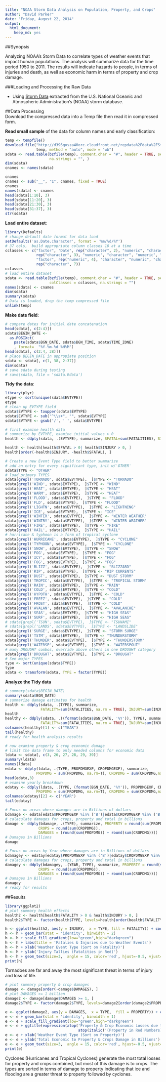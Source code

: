 ```yaml
---
title: "NOAA Storm Data Analysis on Population, Property, and Crops"
author: "David Parker"
date: "Friday, August 22, 2014"
output:
  html_document:
    keep_md: yes
---
```


##Synopsis  

Analyzing NOAA's Storm Data to correlate types of weather events that impact human populations. The analysis will summarize data for the time period 1950 to 2011. The results will indicate hazards to people, in terms of injuries and death, as well as economic harm in terms of property and crop damage.

###Loading and Processing the Raw Data

* Using [Storm Data](https://d396qusza40orc.cloudfront.net/repdata%2Fdata%2FStormData.csv.bz2) extracted from the U.S. National Oceanic and Atmospheric Administration’s (NOAA) storm database.  

##Data Processing   
Download the compressed data into a Temp file then read it in compressed form.  

__Read small sample__ of the data for column names and early classification:  
```r
temp <- tempfile()
download.file("http://d396qusza40orc.cloudfront.net/repdata%2Fdata%2FStormData.csv.bz2", 
              temp, method = "auto", mode = "wb")
sdata <- read.table(bzfile(temp), comment.char = "#", header = TRUE, sep = ",", nrows = 10, 
                    na.strings = "", )
dim(sdata)
cnames <- names(sdata)

cnames
cnames <- sub("__", "1", cnames, fixed = TRUE)
cnames
names(sdata) <- cnames
head(sdata[1:10], 3)
head(sdata[11:20], 3)
head(sdata[21:30], 3)
head(sdata[31:37], 3)
str(sdata)
```

__Load entire dataset__:  
```r
library(Defaults)
# change default date format for data load
setDefaults('as.Date.character', format = '%m/%d/%Y')
# 37 cols,  build appropriate column classes 10 at a time
cclasses <- c("factor", "Date", rep("character", 2), "numeric", "character", "factor", "character", "numeric", "factor", 
              rep("character", 3), "numeric", "character", "numeric", "factor", "character", rep("numeric", 2),
              "factor", rep("numeric", 4), "character", "numeric", "character",  rep("character", 2),
              rep("character", 7))
cclasses              
# load entire dataset
sdata <- read.table(bzfile(temp), comment.char = "#", header = TRUE, sep = ",", 
                    colClasses = cclasses, na.strings = "")
names(sdata) <- cnames
dim(sdata)
summary(sdata)
# Data is loaded, drop the temp compressed file
unlink(temp)
````

__Make date field__:  
```r
# compare dates for initial date concatenation
head(sdata[, c(2:4)])
sdata$BEGIN_DATE <- 
  as.POSIXct(
    paste(sdata$BGN_DATE, sdata$BGN_TIME, sdata$TIME_ZONE) 
    , format=  "%Y-%m-%d %H%M")
head(sdata[, c(2:4, 38)])
# place BEGIN_DATE in appropiate position
sdata <- sdata[, c(1, 38, 2:37)]
dim(sdata)
# save sdata during testing
# save(sdata, file = 'sdata.Rdata')
```

__Tidy the data__:  
```r
library(plyr)
etype <- sort(unique(sdata$EVTYPE))
etype 
# clean up EVTYPE field
sdata$EVTYPE <- toupper(sdata$EVTYPE)
sdata$EVTYPE <- sub("^\\s+", "", sdata$EVTYPE)
sdata$EVTYPE <- gsub('/', ' ', sdata$EVTYPE)

# first examine health data
# summarize by EVTYPE, examine initial values > 0
health <- ddply(sdata, .(EVTYPE), summarize, SFATAL=sum(FATALITIES), SINJURY=sum(INJURIES))

health <- health[health$SFATAL > 0| health$SINJURY > 0, ]
health[order(-health$SINJURY, -health$SFATAL), ]

# Create a new Event Type field to better summarize 
# add an entry for every significant type, init w/'OTHER'
sdata$TYPE <- "OTHER"
# load primary TYPES
sdata[grepl('TORNADO', sdata$EVTYPE),  ]$TYPE <- "TORNADO"
sdata[grepl('WIND', sdata$EVTYPE),  ]$TYPE <- "WIND"
sdata[grepl('HEAT', sdata$EVTYPE),  ]$TYPE <- "HEAT"
sdata[grepl('WARM', sdata$EVTYPE),  ]$TYPE <- "HEAT"
sdata[grepl('FLOOD', sdata$EVTYPE),  ]$TYPE <- "FLOOD"
sdata[grepl('FLD', sdata$EVTYPE),  ]$TYPE <- "FLOOD"
sdata[grepl('LIGHTN', sdata$EVTYPE),  ]$TYPE <- "LIGHTNING"
sdata[grepl('ICE', sdata$EVTYPE),  ]$TYPE <- "ICE"
sdata[grepl('WINTER', sdata$EVTYPE),  ]$TYPE <- "WINTER WEATHER"
sdata[grepl('WINTRY', sdata$EVTYPE),  ]$TYPE <- "WINTER WEATHER"
sdata[grepl('FIRE', sdata$EVTYPE),  ]$TYPE <- "FIRE"
sdata[grepl('HAIL', sdata$EVTYPE),  ]$TYPE <- "HAIL"
# hurricane & typhoon is a form of tropical cyclone
sdata[grepl('HURRICANE', sdata$EVTYPE),  ]$TYPE <- "CYCLONE"
sdata[grepl('TYPHOON', sdata$EVTYPE),  ]$TYPE <- "CYCLONE"
sdata[grepl('SNOW', sdata$EVTYPE),  ]$TYPE <- "SNOW"
sdata[grepl('FOG', sdata$EVTYPE),  ]$TYPE <- "FOG"
sdata[grepl('ICY', sdata$EVTYPE),  ]$TYPE <- "FOG"
sdata[grepl('FOG', sdata$EVTYPE),  ]$TYPE <- "FOG"
sdata[grepl('BLIZZ', sdata$EVTYPE),  ]$TYPE <- "BLIZZARD"
sdata[grepl('RIP', sdata$EVTYPE),  ]$TYPE <- "RIP CURRENTS"
sdata[grepl('DUST', sdata$EVTYPE),  ]$TYPE <- "DUST STORM"
sdata[grepl('TROPIC', sdata$EVTYPE),  ]$TYPE <- "TROPICAL STORM"
sdata[grepl('RAIN', sdata$EVTYPE),  ]$TYPE <- "RAIN"
sdata[grepl('COLD', sdata$EVTYPE),  ]$TYPE <- "COLD"
sdata[grepl('HYPOTH', sdata$EVTYPE),  ]$TYPE <- "COLD"
sdata[grepl('FREEZ', sdata$EVTYPE),  ]$TYPE <- "COLD"
sdata[grepl('FROST', sdata$EVTYPE),  ]$TYPE <- "COLD"
sdata[grepl('AVALAN', sdata$EVTYPE),  ]$TYPE <- "AVALANCHE"
sdata[grepl('SEAS', sdata$EVTYPE),  ]$TYPE <- "HIGH SEAS"
sdata[grepl('SURF', sdata$EVTYPE),  ]$TYPE <- "HIGH SEAS"
# sdata[grepl('TSUN', sdata$EVTYPE),  ]$TYPE <- "TSUNAMI"
# sdata[grepl('LANDS', sdata$EVTYPE),  ]$TYPE <- "LANDSLIDE"
sdata[grepl('SURGE', sdata$EVTYPE),  ]$TYPE <- "STORM SURGE"
sdata[grepl('TSTM', sdata$EVTYPE),  ]$TYPE <- "THUNDERSTORM"
sdata[grepl('THUNDER', sdata$EVTYPE),  ]$TYPE <- "THUNDERSTORM"
sdata[grepl('WATERSP', sdata$EVTYPE),  ]$TYPE <- "WATERSPOUT"
# many DROUGHT combos, override above others in one DROUGHT category
sdata[grepl('DROUGHT', sdata$EVTYPE),  ]$TYPE <- "DROUGHT"
# See major TYPES
type <- sort(unique(sdata$TYPE))
type 
sdata <- transform(sdata, TYPE = factor(TYPE))
```

__Analyze the Tidy data__
```r
# summary(sdata$BEGIN_DATE)
summary(sdata$BGN_DATE)
# summarize damage estimates for health 
health <- ddply(sdata, .(TYPE), summarize, 
                FATALITY=sum(FATALITIES, na.rm = TRUE), INJURY=sum(INJURIES, na.rm = TRUE))
health
healthy <- ddply(sdata, .((format(sdata$BGN_DATE, '%Y')), TYPE), summarize, 
                FATALITY=sum(FATALITIES, na.rm = TRUE), INJURY=sum(INJURIES, na.rm = TRUE))
colnames(healthy)[1] <- c("YEAR")
tail(healthy)
# ready for health analysis results

# now examine property & crop economic damage
# limit the data frame to only needed columns for economic data
ldata <- sdata[, c(3, 26, 27, 28, 29, 39)]
summary(ldata)
names(ldata)
edata <- ddply(ldata, .(TYPE, PROPDMGEXP, CROPDMGEXP), summarize, 
              PROPDMG = sum(PROPDMG, na.rm=T), CROPDMG = sum(CROPDMG,na.rm=T))
head(edata,3)
# examine yearly breakdown
edatay <- ddply(ldata, .(TYPE, (format(BGN_DATE, '%Y')), PROPDMGEXP, CROPDMGEXP), summarize, 
              PROPDMG = sum(PROPDMG, na.rm=T), CROPDMG = sum(CROPDMG,na.rm=T))
colnames(edatay)[2] <- c("YEAR")
tail(edatay)

# Focus on areas where damages are in Billions of dollars
bdamage <- edata[edata$PROPDMGEXP %in% ('B')|edata$CROPDMGEXP %in% ('B'), ]
# calaculate damages for crops, property and total in billions
damage <- ddply(bdamage, .(TYPE), summarize, PROPERTY = round(sum(PROPDMG)),
               CROPS = round(sum(CROPDMG)),
               DAMAGES = (round(sum(PROPDMG)) + round(sum(CROPDMG))))
# Damages in Billions
damage

# Focus on areas by Year where damages are in Billions of dollars
bdamagey <- edatay[edatay$PROPDMGEXP %in% ('B')|edatay$CROPDMGEXP %in% ('B'), ]
# calaculate damages for crops, property and total in billions
damagey <- ddply(bdamagey, .(YEAR, TYPE), summarize, PROPERTY = round(sum(PROPDMG)),
               CROPS = round(sum(CROPDMG)),
               DAMAGES = (round(sum(PROPDMG)) + round(sum(CROPDMG))))
# Damages in Billions
damagey
# ready for results
```


##Results  

```r
library(ggplot2)
# plot summary health effects 
health2 <- health[health$FATALITY > 0 & health$INJURY > 0, ]
health2$TYPE <- factor(health$TYPE, levels=health[order(health$FATALITY), "TYPE"])

h <- ggplot(health2, aes(y = INJURY,  x = TYPE, fill = FATALITY)) + coord_flip()
h <- h + geom_bar(stat = 'identity', binwidth = 2) 
h <- h + scale_fill_gradient(low="green",high="darkgreen")
h <- h + labs(title = 'Fatalies & Injuries due to Weather Events')
h <- h + xlab('Weather Event Type (Sort on Fatality)')
h <- h + ylab('Injury Tallies (Fatalities in Red)')
h <- h + geom_text(size=3,  angle = 15, color='red', hjust=-0.5, vjust=0, aes(label=FATALITY)) 
print(h)
```   

Tornadoes are far and away the most significant threat in terms of injury and loss of life.  

```r
# plot summary property & crop damages
damage <- damage[order(-damage$DAMAGES), ]
# plot DAMAGES >= 1 billion 
damage2 <- damage[damage$DAMAGES >= 1, ]
damage2$TYPE <- factor(damage2$TYPE, levels=damage2[order(damage2$PROPERTY), "TYPE"])

e <- ggplot(damage2, aes(y = DAMAGES,  x = TYPE,  fill = PROPERTY)) + coord_flip()
e <- e + geom_bar(stat = 'identity', binwidth = 1) 
e <- e + scale_fill_gradient(low="green",high="darkgreen")
e <- e + ggtitle(expression(atop('Property & Crop Economic Losses due to Weather Events', 
                                 atop(italic('(Property in Red Numbers)'), ""))))
e <- e + xlab('Weather Event Type (Sort on Property)')
e <- e + ylab('Total Economic to Property & Crops Damage in Billions')
e <- e + geom_text(size=3,  angle = 15, color='red', hjust=-0.5, vjust=0, aes(label=PROPERTY)) 
print(e)
```  

Cyclones (Hurricanes and Tropical Cyclones) generate the most total losses for property and crops combined, but most of this damage is to crops. The types are sorted in terms of damage to property indicating that ice and flooding are a greater threat to property followed by cyclones.
